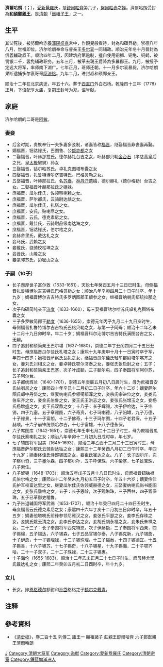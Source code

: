 {{Contains Manchu text}}
'''濟爾哈朗'''（{{lang-mnc|ᠵᡳᡵᡤᠠᠯᠠᠩ|v=Jirgalang|a=Jirgalang|p=Zhirgalang}}{{NoteTag|名字来源于[[蒙古语|蒙古语]]“[[幸福|幸福]]”。}}；{{bd|1599年|11月19日|1655年|6月11日|catIdx=}}），[[愛新覺羅|愛新覺羅]]氏，是[[舒爾哈齊|舒爾哈齊]]第六子，[[努爾哈赤|努爾哈赤]]之姪。濟爾哈朗受封為'''[[郑亲王|和碩鄭親王]]'''，是[[清朝|清朝]]「[[鐵帽子王|鐵帽子王]]」之一。

== 生平 ==

其父死後，被努爾哈赤養[[瀋陽|瀋陽]][[盛京|盛京]]宮中，作親兒般看待，封為和碩貝勒。崇德八年八月，世祖即位，济尔哈朗奉命与睿亲王[[多尔衮|多尔衮]]一同辅政。順治元年冬十月晉封為信義輔政叔王。顺治四年二月，因建筑府第逾制，擅自使用铜狮、铜龟、铜鹤，被罚银二千，罢免辅政职务。五年三月，被革去親王爵降為多羅郡王。九月，被授予定远大将军，率师南下湖广。七年正月，班师还朝。十一月多尔衮暴毙，济尔哈朗果断逮捕多尔衮哥哥[[阿济格|阿济格]]。九年二月，进封叔和硕郑亲王。

顺治十二年在北京病逝，年五十六。葬于[[西直门|西直门]]外白石桥。乾隆四十三年（1778）正月，下诏配享太庙，复嗣王封号为郑。谥号献。

== 家庭 ==

济尔哈朗的二哥是[[阿敏_(清朝)|阿敏]]。

===妻妾===
*后金时期，贵族奉行一夫多妻多妾制，诸妻皆称[[福晋|福晋]]，继娶福晋非丧妻再娶。
*嫡福晋，钮祜禄氏，巴图鲁、公[[额亦都|额亦都]]之女
*二娶福晋，叶赫那拉氏，德尔赫礼台吉之女，叶赫部贝勒[[金台石|金台石]]（孝慈高皇后之兄、[[皇太极|皇太极]]舅舅）孙女
*三娶福晋，钴尔哈苏氏，卓礼克图塔布囊之女
*四娶福晋，扎鲁特博尔济吉特氏，巴格贝勒之女。
*五娶福晋，叶赫那拉氏，名[[苏泰太后|苏泰]]，[[林丹汗|林丹汗]]遗孀，德尔赫礼（德尔格勒）台吉之女。二娶福晋叶赫那拉氏之姐妹。
*庶福晋，瓜尔佳氏，佐领察喇赖之女。
*庶福晋，萨尔都氏，云骑尉达祜之女。
*庶福晋，瓜尔佳氏，扎塔之女。
*庶福晋，安氏，贴喇尼之女。
*庶福晋，云氏，德克素尼之女。
*庶福晋，戴佳氏，云骑尉品级南达海之女。
*庶福晋，钮祜禄氏，伯尔格之女。
*妾赫舍里氏，戴达礼之女
*妾马氏，武赖之女
*妾戴氏，骁骑校松坤之女
*妾晋氏，山隆之女
*妾蒙郭苏氏，迈密山之女

===子嗣（10子）===
*长子悫厚世子富尔敦（1633-1651），天聪七年癸酉五月十三日巳时生，母侧福晋扎鲁特博尔吉吉特氏巴格贝勒之女；顺治八年辛卯四月二十日午时卒，年十九岁；嫡福晋博尔吉吉特氏多罗炳图郡王额参之女，继福晋纳喇氏都统拉那之女，
*次子和硕简纯亲王[[济度|济度]]（1633-1660），母三娶福晋钴尔哈苏氏卓礼克图塔布囊之女
*三子多罗敏简郡王[[勒度|勒度]]（1636-1655），崇德元年丙子九月二十九日亥时生，母侧福晋扎鲁特博尔吉吉特氏巴格贝勒之女，与第一子同母；顺治十二年乙未十二月十九日卯时卒，年二十岁；嫡福晋科尔沁博尔吉吉特氏满图台吉之女，无嗣。
*四子追封和硕简亲王巴尔堪（1637-1680），崇德二年丁丑闰四月二十五日丑时生，母庶福晋瓜尔佳氏札塔之女；康熙十九年庚申十月十一日寅时卒于军，年四十四岁；嫡福晋萨察氏瓦礼之女，继福晋瓜尔佳氏轻车都尉塔尔喀齐之女，妾刘氏刘相文之女，妾卓特氏鄂尔济泰之女，妾张氏张启封之女；五子：长子追封和硕简亲王巴塞，次子叶成额，三子额尔屯，四子奉国将军阿尔苏，五子阿尔台。
*五子都统辉兰（1640-1701），崇德五年庚辰五月初八日辰时生，母为庶福晋安氏帖喇尼之女；康熙四十年辛巳十二月初二日子时卒，年六十二岁；嫡妻萨尔图氏郎中丹岱之女，继妻纳喇氏参领噶都浑之女，妾宗氏宗进位之女，妾娄氏伯车齐之女，妾金氏伯鲁之女，妾王氏王洪志之女，妾张氏张增玉之女，妾杨氏杨增盛之女，妾王氏双鼎之女；十八子：长子辉锡，次子伊哈达，三子纬锡，四子九塞，五子章雅图，六子奇资，七子玛喇德，八子阳罇，九子万德，十子禄景，十一子富朗，十二子佛奇，十三子玛尔图，十四子老君保，十五子赫顺，十六子前锋统领哈尔吉，十七子富雄，十八子德永保。
*六子席图库（1642-1651），崇德七年壬申七月二十二日子时生，母为庶福晋瓜尔佳氏察喇礼之女；顺治八年辛卯十二月初九日戌时卒，年七岁。
*七子辅国将军固美（1645-1693），顺治二年乙酉十二月二十三日寅时生，母庶福晋萨尔都氏云骑尉达钴之女；康熙三十二年癸酉八月初二日午时卒，年四十九岁；嫡妻佟佳氏侍郎锡图之女，妾崔氏崔达之女。八子：长子固尔浑，次子察尔奇，三子墨尔森，四子都尔孙，五子呼保珠，六子柴塞，七子雄宝珠，八子索住。
*八子留锡（1648-1703），顺治五年戊子五月十八日巳时生，母庶福晋钮钴禄氏伯尔格之女；康熙四十二年癸未九月初五日子时卒，年五十六岁；嫡妻佟佳氏护军校富达里之女，继妻瓜尔佳氏佐领威赫德之女，三娶妻纳喇氏尚书能图之女，妾张氏鼐格之女。五子：长子恩龄，次子观琳珠，三子西林，四子胥保珠，五子已革御史稽鲁。
*九子告退辅国将军武锡（1653-1707），顺治十年癸巳四月二十四日丑时生，母庶福晋云氏德克素尼之女；康熙四十六年丁亥十二月初三日卯时卒，年五十五岁；嫡妻他塔喇氏前锋参领尼雅汉之女，妾张氏平瑟之女，妾李氏存珠之女，妾姚氏姚云清之女，妾李氏李达之女，妾胡氏胡永福之女，妾朱氏朱祥之女。二十三子：长子奉国将军西克特恩，次子伊藤额，三子奉国将军西亲，四子锡绵，五子锡达，六子锡森，七子五品官锡尔泰，八子锡克新，九子锡詹，十子伊詹，十一子锡理禄，十二子锡珠理，十三子锡泰，十四子锡德宜，十五子锡类，十六子锡苏，十七子锡奇，十八子锡星，十九子锡海，二十子鄂齐哈，二十一子双子，二十二子珠禄，二十三子锡惠。
*十子海伦（1655-1683），顺治十二年乙未正月二十七日子时生，庶母赫舍里氏戴达礼之女；康熙二年癸卯五月初二日酉时卒，年十九岁。

=== 女儿 ===
*长女，嫁[[恩格德尔|恩格德尔]]额驸和[[孙岱|孙岱]]格格之子[[额尔克戴青|额尔克戴青]]。

== 注释 ==
{{NoteFoot}}

==參考資料==
{{wikisource|清史稿/卷215|清史稿 卷二百十五 列傳二 諸王一 顯祖諸子}}
*《[[清史稿|清史稿]]》，卷二百十五 列傳二 諸王一 顯祖諸子 莊親王舒爾哈齊 六子鄭獻親王濟爾哈朗

{{後金及清初議政貝勒}}
{{清朝配享太廟}}
[[Category:郑亲王|J]]
[[Category:清朝大将军|Category:清朝大将军]]
[[Category:谥献|Category:谥献]]
[[Category:愛新覺羅氏|Category:愛新覺羅氏]]
[[Category:清朝宗室|Category:清朝宗室]]
[[Category:鑲藍旗滿洲人|Category:鑲藍旗滿洲人]]